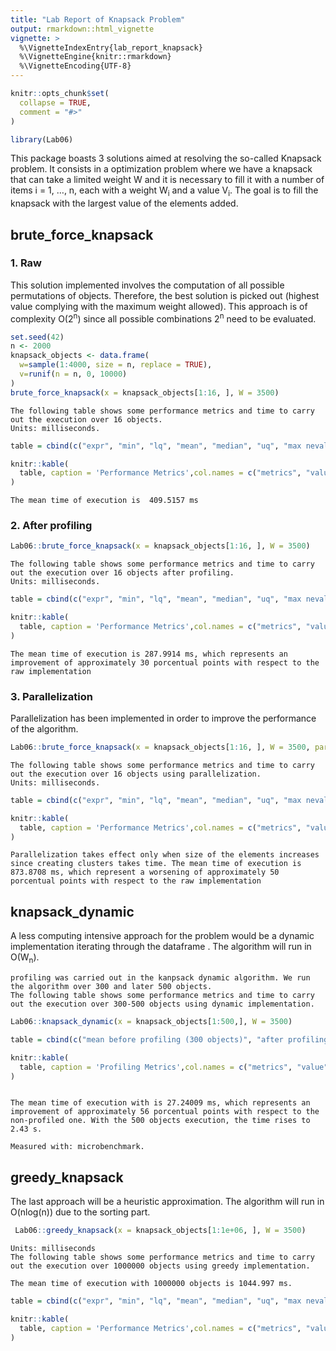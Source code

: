 ```yaml
---
title: "Lab Report of Knapsack Problem"
output: rmarkdown::html_vignette
vignette: >
  %\VignetteIndexEntry{lab_report_knapsack}
  %\VignetteEngine{knitr::rmarkdown}
  %\VignetteEncoding{UTF-8}
---
```


```r
knitr::opts_chunk$set(
  collapse = TRUE,
  comment = "#>"
)
```

```r
library(Lab06)
```
This package boasts 3 solutions aimed at resolving the so-called Knapsack problem. It consists in a optimization problem where we have a knapsack that can take a limited weight W and it is necessary to fill it with a number of items i = 1, ..., n, each with a
weight W<sub>i</sub>  and a value V<sub>i</sub>. The goal is to fill the knapsack with the largest value of the elements added.

## brute_force_knapsack

### 1. Raw

This solution implemented involves the computation of all possible permutations of objects. Therefore, the best solution is picked out (highest value complying with the maximum weight allowed). This approach is of complexity O(2<sup>n</sup>) since all possible combinations 2<sup>n</sup> need to be evaluated. 

```r
set.seed(42)
n <- 2000
knapsack_objects <- data.frame(
  w=sample(1:4000, size = n, replace = TRUE),
  v=runif(n = n, 0, 10000)
)
brute_force_knapsack(x = knapsack_objects[1:16, ], W = 3500)
```
```
The following table shows some performance metrics and time to carry out the execution over 16 objects.
Units: milliseconds.
```
```r

table = cbind(c("expr", "min", "lq", "mean", "median", "uq", "max neval"), c("328.6047", "380.9232", "412.8512", "409.5157", "436.1366", "566.0723", "100"))

knitr::kable(
  table, caption = 'Performance Metrics',col.names = c("metrics", "value")
)
```

```
The mean time of execution is  409.5157 ms 
```

 
### 2. After profiling


```r
Lab06::brute_force_knapsack(x = knapsack_objects[1:16, ], W = 3500)
```
```
The following table shows some performance metrics and time to carry out the execution over 16 objects after profiling.
Units: milliseconds.
```
```r

table = cbind(c("expr", "min", "lq", "mean", "median", "uq", "max neval"), c("227.514", "261.15", "288.3555", "287.9914", "310.0506", "416.5125",   "100"))

knitr::kable(
  table, caption = 'Performance Metrics',col.names = c("metrics", "value")
)
```
```
The mean time of execution is 287.9914 ms, which represents an improvement of approximately 30 porcentual points with respect to the raw implementation
```

### 3. Parallelization

Parallelization has been implemented in order to improve the performance of the algorithm.

```r
Lab06::brute_force_knapsack(x = knapsack_objects[1:16, ], W = 3500, parallel = TRUE)
```
```
The following table shows some performance metrics and time to carry out the execution over 16 objects using parallelization.
Units: milliseconds.
```
```r

table = cbind(c("expr", "min", "lq", "mean", "median", "uq", "max neval"), c("622.0385", "822.6735", "874.6833", "873.8708", "920.6959", "1232.251",   "100"))

knitr::kable(
  table, caption = 'Performance Metrics',col.names = c("metrics", "value")
)
```
                                                                           
```
Parallelization takes effect only when size of the elements increases since creating clusters takes time. The mean time of execution is 873.8708 ms, which represent a worsening of approximately 50 porcentual points with respect to the raw implementation
```
## knapsack_dynamic
A less computing intensive approach for the problem would be a dynamic implementation iterating through the dataframe . The algorithm will run in O(W<sub>n</sub>).
```
profiling was carried out in the kanpsack dynamic algorithm. We run the algorithm over 300 and later 500 objects. 
The following table shows some performance metrics and time to carry out the execution over 300-500 objects using dynamic implementation.
```
```r
Lab06::knapsack_dynamic(x = knapsack_objects[1:500,], W = 3500)
```

```r

table = cbind(c("mean before profiling (300 objects)", "after profiling (300 objects)", "after profiling (500 objects)" ), c("61.44432 ms", "27.24009 ms", "2.427855 s"))

knitr::kable(
  table, caption = 'Profiling Metrics',col.names = c("metrics", "value")
)
```

```

The mean time of execution with is 27.24009 ms, which represents an improvement of approximately 56 porcentual points with respect to the non-profiled one. With the 500 objects execution, the time rises to 2.43 s.

Measured with: microbenchmark.
```

## greedy_knapsack

The last approach will be a heuristic approximation. The algorithm will run in O(nlog(n)) due to the sorting part.
```r
 Lab06::greedy_knapsack(x = knapsack_objects[1:1e+06, ], W = 3500) 
```
```
Units: milliseconds
The following table shows some performance metrics and time to carry out the execution over 1000000 objects using greedy implementation.

The mean time of execution with 1000000 objects is 1044.997 ms.
```
```r

table = cbind(c("expr", "min", "lq", "mean", "median", "uq", "max neval"), c("824.3755", "989.3942", "1045.773", "1044.997", "1088.741", "1261.094",   "100"))

knitr::kable(
  table, caption = 'Performance Metrics',col.names = c("metrics", "value")
)
```

